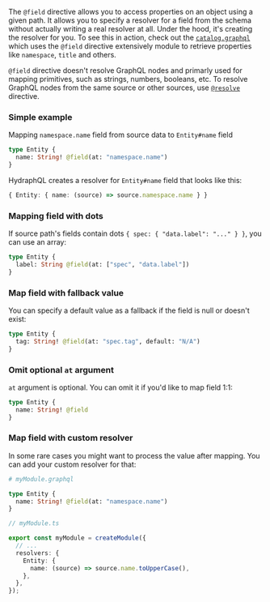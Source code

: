 The `@field` directive allows you to access properties on an object
using a given path. It allows you to specify a resolver for a field
from the schema without actually writing a real resolver at all. Under
the hood, it's creating the resolver for you. To see this in action,
check out the
[`catalog.graphql`](https://github.com/thefrontside/playhouse/blob/main/plugins/graphql-backend-module-catalog/src/catalog/catalog.graphql)
which uses the `@field` directive extensively module to retrieve
properties like `namespace`, `title` and others.

`@field` directive doesn't resolve GraphQL nodes and primarly used for mapping
primitives, such as strings, numbers, booleans, etc. To resolve GraphQL nodes
from the same source or other sources, use [`@resolve`](./resolve) directive.

### Simple example
Mapping `namespace.name` field from source data to `Entity#name` field

```graphql
type Entity {
  name: String! @field(at: "namespace.name")
}
```

HydraphQL creates a resolver for `Entity#name` field that looks like this:

```typescript
{ Entity: { name: (source) => source.namespace.name } }
```

### Mapping field with dots

If source path's fields contain dots `{ spec: { "data.label": "..." } }`, you
can use an array:

```graphql
type Entity {
  label: String @field(at: ["spec", "data.label"])
}
```

### Map field with fallback value

You can specify a default value as a fallback if the field is null or doesn't exist:

```graphql
type Entity {
  tag: String! @field(at: "spec.tag", default: "N/A")
}
```

### Omit optional `at` argument

`at` argument is optional. You can omit it if you'd like to map field 1:1:

```graphql
type Entity {
  name: String! @field
}
```

### Map field with custom resolver

In some rare cases you might want to process the value after mapping. You can
add your custom resolver for that:

```graphql
# myModule.graphql

type Entity {
  name: String! @field(at: "namespace.name")
}
```

```typescript
// myModule.ts

export const myModule = createModule({
  // ...
  resolvers: {
    Entity: {
      name: (source) => source.name.toUpperCase(),
    },
  },
});
```
